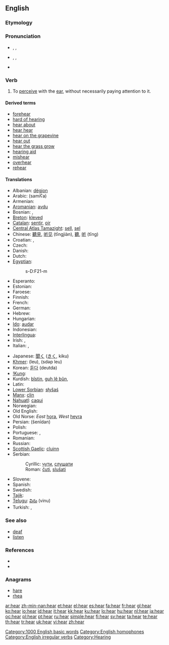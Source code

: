 {{wikipedia}}
==English==

{{rank|state|says|wife|309|hear|least|person|case}}

===Etymology===
{{etyl|ang}} {{term|hyran|hȳran|to hear|lang=ang}}

===Pronunciation===
* {{a|UK}} {{enPR|hēə(r)}}, {{IPA|/hɪə(ɹ)/}}, {{SAMPA|/hI@(r)/}}
*: {{audio|en-gb-hear.ogg|Audio (UK)}}
*: {{rhymes|ɪə(r)}}
* {{a|US}} {{enPR|hēr}}, {{IPA|/hiːɹ/}}, {{SAMPA|/hi:r/}}
*: {{audio|en-us-hear.ogg|Audio (US)}}
* {{homophones|here}}

===Verb===
{{en-verb|hears|hearing|heard}}

# To [[perceive]] with the [[ear]], without necessarily paying attention to it.

====Derived terms====
* [[forehear]]
* [[hard of hearing]]
* [[hear about]]
* [[hear hear]]
* [[hear on the grapevine]]
* [[hear out]]
* [[hear the grass grow]]
* [[hearing aid]]
* [[mishear]]
* [[overhear]]
* [[rehear]]

====Translations====
{{trans-top|To perceive with the ear}}
* Albanian: [[dëgjon]]
* Arabic: {{Arab|[[سمع]]}} (samiʕa)
* Armenian: {{t-|hy|լսել|tr=lsel|sc=Armn|xs=Armenian}}
* [[Aromanian]]: [[avdu]]
* Bosnian: {{t-|bs|čuti}}, {{t-|bs|slušati}}
* [[Breton]]: [[kleved]]
* [[Catalan]]: [[sentir]], [[oir]]
* [[Central Atlas Tamazight]]: [[sell#Central Atlas Tamazight|sell]], [[sel]]
* Chinese: [[聽見]], [[听见]] (tīngjiàn), [[聽]], [[听]] (tīng)
* Croatian: {{t-|hr|čuti}}, {{t-|hr|slušati}}
* Czech: {{t+|cs|slyšet}}
* Danish: {{t-|da|høre}}
* Dutch: {{t+|nl|horen}}
* [[Egyptian]]: {{tø|egy|sḏm|sc=Egyp}}
*: <hiero>s-D:F21-m</hiero>
* Esperanto: {{t-|eo|aŭdi|xs=Esperanto}}
* Estonian: {{t+|et|kuulma}}
* Faroese: {{t-|fo|hoyra|xs=Faroese}}
* Finnish: {{t+|fi|kuulla}}
* French: {{t+|fr|entendre}}
* German: {{t+|de|hören}}
* Hebrew: {{t+|he|שמע|sc=Hebr}}
* Hungarian: {{t+|hu|hall}}
* [[Ido]]: [[audar]]
* Indonesian: {{t+|id|dengar|xs=Indonesian}}
* [[Interlingua]]: {{t-|ia|audir|xs=Interlingua}}
* Irish: {{t-|ga|clois|xs=Irish}}, {{t-|ga|cluin|xs=Irish}}
* Italian: {{t+|it|sentire}}, {{t+|it|udire}}
{{trans-mid}}
* Japanese: [[聞く]] ([[きく]], kiku)
* [[Khmer]]: {{Khmr|[[ឮ]]}} (leu),  {{Khmr|[[ស្ដាប់​ឮ]]}} (sdəp leu)
* Korean: [[듣다]] (deutda)
* [[!Kung]]: {{tø|knw|s'aː}}
* Kurdish: [[bîstin]], [[guh lê bûn]], {{ku-Arab|[[بیستن]]}}
* Latin: {{t-|la|audire}}
* [[Lower Sorbian]]: [[słyšaś]]
* [[Manx]]: [[clin]]
* [[Nahuatl]]: [[caqui]]
* Norwegian: {{t+|no|høre}}
* Old English: {{t-|ang|hyran|alt=hȳran|xs=Old English}}
* Old Norse: ''East'' [[hǫra]], ''West'' [[heyra]]
* Persian: {{fa-Arab|[[شنیدن]]}} (šenīdan)
* Polish: {{t+|pl|słyszeć}}
* Portuguese: {{t+|pt|ouvir}}, {{t+|pt|escutar}}
* Romanian: {{t+|ro|auzi}}
* Russian: {{t+|ru|слышать|tr=slýšat’|sc=Cyrl}}
* [[Scottish Gaelic]]: [[cluinn]]
* Serbian:
*: Cyrillic: [[чути]], [[слушати]]
*: Roman: [[čuti]], [[slušati]]
* Slovene: {{t+|sl|slišati}}
* Spanish: {{t+|es|oír}}
* Swedish: {{t+|sv|höra}}
* [[Tajik]]: {{t-|tg|шунидан|tr=šunidan|sc=Cyrl|xs=Tajik}}
* [[Telugu]]: [[విను]] (vinu)
* Turkish: {{t+|tr|duymak}}, {{t+|tr|işitmek}}
{{trans-bottom}}

===See also===
* [[deaf]]
* [[listen]]

===References===
* {{R:Century 1911}}
* {{R:Webster 1913}}

===Anagrams===
* [[hare]]
* [[rhea]]

[[Category:1000 English basic words]]
[[Category:English homophones]]
[[Category:English irregular verbs]]
[[Category:Hearing]]

[[ar:hear]]
[[zh-min-nan:hear]]
[[et:hear]]
[[el:hear]]
[[es:hear]]
[[fa:hear]]
[[fr:hear]]
[[gl:hear]]
[[ko:hear]]
[[io:hear]]
[[id:hear]]
[[it:hear]]
[[kk:hear]]
[[ku:hear]]
[[lo:hear]]
[[hu:hear]]
[[nl:hear]]
[[ja:hear]]
[[oc:hear]]
[[pl:hear]]
[[pt:hear]]
[[ru:hear]]
[[simple:hear]]
[[fi:hear]]
[[sv:hear]]
[[ta:hear]]
[[te:hear]]
[[th:hear]]
[[tr:hear]]
[[uk:hear]]
[[vi:hear]]
[[zh:hear]]